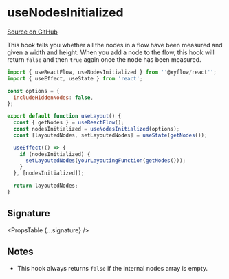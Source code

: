 
# useNodesInitialized

[Source on GitHub](https://github.com/wbkd/react-flow/blob/f919cb152dd5a92ec3b4d7e4568ffe099bc2af39/packages/react/src/hooks/useNodesInitialized.ts#L24)

This hook tells you whether all the nodes in a flow have been measured and given
a width and height. When you add a node to the flow, this hook will return
`false` and then `true` again once the node has been measured.

```jsx
import { useReactFlow, useNodesInitialized } from ''@xyflow/react'';
import { useEffect, useState } from 'react';

const options = {
  includeHiddenNodes: false,
};

export default function useLayout() {
  const { getNodes } = useReactFlow();
  const nodesInitialized = useNodesInitialized(options);
  const [layoutedNodes, setLayoutedNodes] = useState(getNodes());

  useEffect(() => {
    if (nodesInitialized) {
      setLayoutedNodes(yourLayoutingFunction(getNodes()));
    }
  }, [nodesInitialized]);

  return layoutedNodes;
}
```

## Signature

<PropsTable {...signature} />

## Notes

- This hook always returns `false` if the internal nodes array is empty.
